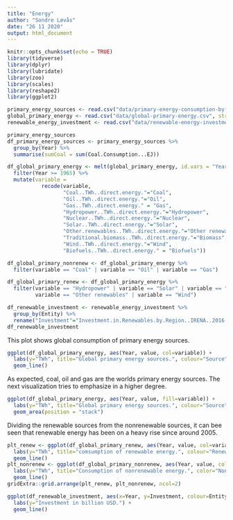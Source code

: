 ```yaml
---
title: "Energy"
author: "Sondre Løvås"
date: "26 11 2020"
output: html_document
---
```


```r
knitr::opts_chunk$set(echo = TRUE)
library(tidyverse)
library(dplyr)
library(lubridate)
library(zoo)
library(scales)
library(reshape2)
library(ggplot2)
```

```r
primary_energy_sources <- read.csv("data/primary-energy-consumption-by-source.csv", stringsAsFactors = FALSE)
global_primary_energy <- read.csv("data/global-primary-energy.csv", stringsAsFactors = FALSE)
renewable_energy_investment <- read.csv("data/renewable-energy-investment.csv", stringsAsFactors = FALSE)
```

```r
primary_energy_sources
df_primary_energy_sources <- primary_energy_sources %>%
  group_by(Year) %>%
  summarise(sumCoal = sum(Coal.Consumption...EJ))
```

```r
df_global_primary_energy <- melt(global_primary_energy, id.vars = "Year") %>%
  filter(Year >= 1965) %>%
  mutate(variable =
           recode(variable,
                  "Coal..TWh..direct.energy."="Coal",
                  "Oil..TWh..direct.energy."="Oil",
                  "Gas..TWh..direct.energy." = "Gas",
                  "Hydropower..TWh..direct.energy."="Hydropower",
                  "Nuclear..TWh..direct.energy."="Nuclear",
                  "Solar..TWh..direct.energy."="Solar",
                  "Other.renewables..TWh..direct.energy."="Other renewables",
                  "Traditional.biomass..TWh..direct.energy."="Biomass",
                  "Wind..TWh..direct.energy."="Wind",
                  "Biofuels..TWh..direct.energy." = "Biofuels"))

df_global_primary_nonrenew <- df_global_primary_energy %>%
  filter(variable == "Coal" | variable == "Oil" | variable == "Gas")

df_global_primary_renew <- df_global_primary_energy %>%
  filter(variable == "Hydropower" | variable == "Solar" | variable == "nuclear" | 
         variable == "Other renewables" | variable == "Wind")
```

```r
df_renewable_investment <- renewable_energy_investment %>%
  group_by(Entity) %>%
  rename("Investment"="Investment.in.Renewables.by.Region..IRENA..2016..")
df_renewable_investment
```





This plot shows global consumption of primary energy sources. 
```r
ggplot(df_global_primary_energy, aes(Year, value, col=variable)) + 
  labs(y="TWh", title="Global primary energy sources.", colour="Source") +
  geom_line()
```
As expected, coal, oil and gas are the worlds primary energy sources. The next visualization tries to emphasize in a higher degree.

```r
ggplot(df_global_primary_energy, aes(Year, value, fill=variable)) + 
  labs(y="TWh", title="Global primary energy sources.", colour="Source") +
  geom_area(position = "stack") 
```


Dividing the renewable sources from the nonrenewable sources, it can bee seen that renewable energy has been on a heavy rise since around 2005. 
```r
plt_renew <- ggplot(df_global_primary_renew, aes(Year, value, col=variable)) + 
  labs(y="TWh", title="comsumption of renewable energy.", colour="Renewable sources") + 
  geom_line()
plt_nonrenew <- ggplot(df_global_primary_nonrenew, aes(Year, value, col=variable)) +
  labs(y="TWh", title="Consumption of nonrenewable energy.", color="Nonrenewable sources") +
  geom_line()
gridExtra::grid.arrange(plt_renew, plt_nonrenew, ncol=2)
```

```r
ggplot(df_renewable_investment, aes(x=Year, y=Investment, colour=Entity)) + 
  labs(y="Investment in billion USD.") +
  geom_line()
```

